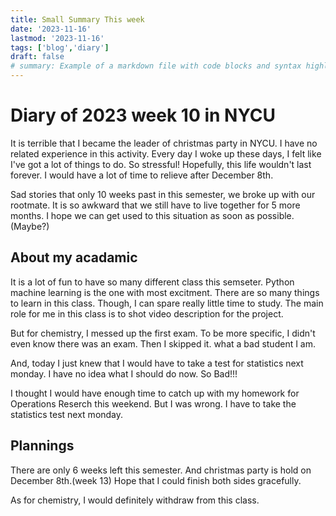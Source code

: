 ```yaml
---
title: Small Summary This week
date: '2023-11-16'
lastmod: '2023-11-16'
tags: ['blog','diary']
draft: false
# summary: Example of a markdown file with code blocks and syntax highlighting
---
```


# Diary of 2023 week 10 in NYCU

It is terrible that I became the leader of christmas party in NYCU.
I have no related experience in this activity.
Every day I woke up these days, I felt like I've got a lot of things to do. So stressful!
Hopefully, this life wouldn't last forever. I would have a lot of time to relieve after December 8th.

Sad stories that only 10 weeks past in this semester, we broke up with our rootmate.
It is so awkward that we still have to live together for 5 more months.
I hope we can get used to this situation as soon as possible. (Maybe?)

## About my acadamic

It is a lot of fun to have so many different class this semseter.
Python machine learning is the one with most excitment.
There are so many things to learn in this class.
Though, I can spare really little time to study.
The main role for me in this class is to shot video description for the project.

But for chemistry, I messed up the first exam.
To be more specific, I didn't even know there was an exam.
Then I skipped it. what a bad student I am.

And, today I just knew that I would have to take a test for statistics next monday.
I have no idea what I should do now.
So Bad!!!

I thought I would have enough time to catch up with my homework for Operations Reserch this weekend.
But I was wrong. I have to take the statistics test next monday.

## Plannings

There are only 6 weeks left this semester.
And christmas party is hold on December 8th.(week 13)
Hope that I could finish both sides gracefully.

As for chemistry, I would definitely withdraw from this class.